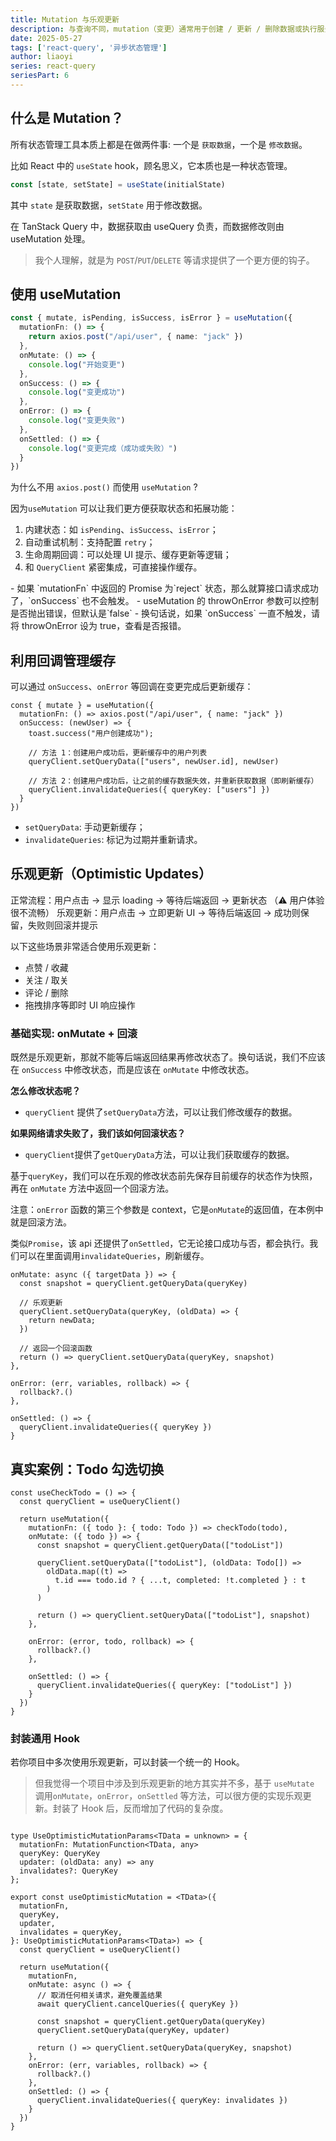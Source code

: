 ```yaml
---
title: Mutation 与乐观更新
description: 与查询不同，mutation（变更）通常用于创建 / 更新 / 删除数据或执行服务器端副作用。为此，TanStack Query 提供了 useMutation 钩子。
date: 2025-05-27
tags: ['react-query', '异步状态管理']
author: liaoyi
series: react-query
seriesPart: 6
---
```



## 什么是 Mutation？

所有状态管理工具本质上都是在做两件事: 一个是 `获取数据`，一个是 `修改数据`。


比如 React 中的 `useState` hook，顾名思义，它本质也是一种状态管理。

```ts
const [state, setState] = useState(initialState)
```

其中 `state` 是获取数据，`setState` 用于修改数据。


在 TanStack Query 中，数据获取由 useQuery 负责，而数据修改则由 useMutation 处理。
> 我个人理解，就是为 `POST`/`PUT`/`DELETE` 等请求提供了一个更方便的钩子。


## 使用 useMutation


```ts
const { mutate, isPending, isSuccess, isError } = useMutation({
  mutationFn: () => {
    return axios.post("/api/user", { name: "jack" })
  },
  onMutate: () => {
    console.log("开始变更")
  },
  onSuccess: () => {
    console.log("变更成功")
  },
  onError: () => {
    console.log("变更失败")
  },
  onSettled: () => {
    console.log("变更完成（成功或失败）")
  }
})
```


为什么不用 `axios.post()` 而使用 `useMutation` ?

因为`useMutation` 可以让我们更方便获取状态和拓展功能：

1. 内建状态：如 `isPending`、`isSuccess`、`isError`；
2. 自动重试机制：支持配置 `retry`；
3. 生命周期回调：可以处理 UI 提示、缓存更新等逻辑；
4. 和 `QueryClient` 紧密集成，可直接操作缓存。



<Callout type='warn' >
- 如果 `mutationFn` 中返回的 Promise 为`reject` 状态，那么就算接口请求成功了，`onSuccess` 也不会触发。
- useMutation 的 throwOnError 参数可以控制是否抛出错误，但默认是`false`
- 换句话说，如果 `onSuccess` 一直不触发，请将 throwOnError 设为 true，查看是否报错。
</Callout>

## 利用回调管理缓存

可以通过 `onSuccess`、`onError` 等回调在变更完成后更新缓存：

```tsx
const { mutate } = useMutation({
  mutationFn: () => axios.post("/api/user", { name: "jack" })
  onSuccess: (newUser) => {
    toast.success("用户创建成功");

    // 方法 1：创建用户成功后，更新缓存中的用户列表
    queryClient.setQueryData(["users", newUser.id], newUser)

    // 方法 2：创建用户成功后，让之前的缓存数据失效，并重新获取数据（即刷新缓存）
    queryClient.invalidateQueries({ queryKey: ["users"] })
  }
})
```

- `setQueryData`: 手动更新缓存；
- `invalidateQueries`: 标记为过期并重新请求。


## 乐观更新（Optimistic Updates）


正常流程：用户点击 → 显示 loading → 等待后端返回 → 更新状态 （⚠️ 用户体验很不流畅）
乐观更新：用户点击 → 立即更新 UI → 等待后端返回 → 成功则保留，失败则回滚并提示

以下这些场景非常适合使用乐观更新：

- 点赞 / 收藏
- 关注 / 取关
- 评论 / 删除
- 拖拽排序等即时 UI 响应操作

### 基础实现: onMutate + 回滚

既然是乐观更新，那就不能等后端返回结果再修改状态了。换句话说，我们不应该在 `onSuccess` 中修改状态，而是应该在 `onMutate` 中修改状态。

**怎么修改状态呢？**

- `queryClient` 提供了`setQueryData`方法，可以让我们修改缓存的数据。

**如果网络请求失败了，我们该如何回滚状态？**

- `queryClient`提供了`getQueryData`方法，可以让我们获取缓存的数据。


基于`queryKey`，我们可以在乐观的修改状态前先保存目前缓存的状态作为快照，再在 `onMutate` 方法中返回一个回滚方法。

注意：`onError` 函数的第三个参数是 context，它是`onMutate`的返回值，在本例中就是回滚方法。

类似`Promise`，该 api 还提供了`onSettled`，它无论接口成功与否，都会执行。我们可以在里面调用`invalidateQueries`，刷新缓存。



```tsx
onMutate: async ({ targetData }) => {
  const snapshot = queryClient.getQueryData(queryKey)

  // 乐观更新
  queryClient.setQueryData(queryKey, (oldData) => {
    return newData;
  })

  // 返回一个回滚函数
  return () => queryClient.setQueryData(queryKey, snapshot)
},

onError: (err, variables, rollback) => {
  rollback?.()
},

onSettled: () => {
  queryClient.invalidateQueries({ queryKey })
}
```


## 真实案例：Todo 勾选切换


```tsx
const useCheckTodo = () => {
  const queryClient = useQueryClient()

  return useMutation({
    mutationFn: ({ todo }: { todo: Todo }) => checkTodo(todo),
    onMutate: ({ todo }) => {
      const snapshot = queryClient.getQueryData(["todoList"])

      queryClient.setQueryData(["todoList"], (oldData: Todo[]) =>
        oldData.map((t) =>
          t.id === todo.id ? { ...t, completed: !t.completed } : t
        )
      )

      return () => queryClient.setQueryData(["todoList"], snapshot)
    },

    onError: (error, todo, rollback) => {
      rollback?.()
    },

    onSettled: () => {
      queryClient.invalidateQueries({ queryKey: ["todoList"] })
    }
  })
}
```


### 封装通用 Hook

若你项目中多次使用乐观更新，可以封装一个统一的 Hook。

> 但我觉得一个项目中涉及到乐观更新的地方其实并不多，基于 `useMutate` 调用`onMutate`，`onError`，`onSettled` 等方法，可以很方便的实现乐观更新。封装了 Hook 后，反而增加了代码的复杂度。

```tsx

type UseOptimisticMutationParams<TData = unknown> = {
  mutationFn: MutationFunction<TData, any>
  queryKey: QueryKey
  updater: (oldData: any) => any
  invalidates?: QueryKey
};

export const useOptimisticMutation = <TData>({
  mutationFn,
  queryKey,
  updater,
  invalidates = queryKey,
}: UseOptimisticMutationParams<TData>) => {
  const queryClient = useQueryClient()

  return useMutation({
    mutationFn,
    onMutate: async () => {
      // 取消任何相关请求，避免覆盖结果
      await queryClient.cancelQueries({ queryKey })

      const snapshot = queryClient.getQueryData(queryKey)
      queryClient.setQueryData(queryKey, updater)

      return () => queryClient.setQueryData(queryKey, snapshot)
    },
    onError: (err, variables, rollback) => {
      rollback?.()
    },
    onSettled: () => {
      queryClient.invalidateQueries({ queryKey: invalidates })
    }
  })
}
```